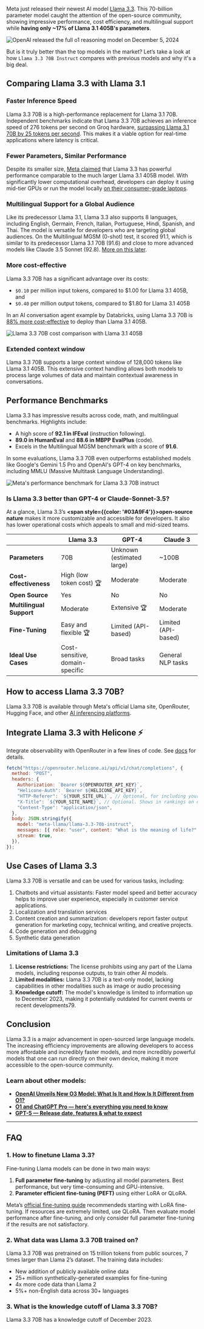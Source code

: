 Meta just released their newest AI model <a href="https://www.llama.com/docs/model-cards-and-prompt-formats/llama3_3/" target="_blank" rel="noopener">Llama 3.3</a>. This 70-billion parameter model caught the attention of the open-source community, showing impressive performance, cost efficiency, and multilingual support while **having only ~17% of Llama 3.1 405B's parameters**.

![OpenAI released the full o1 reasoning model on December 5, 2024](/static/blog/meta-llama-3-3-70-b-instruct/cover.webp)

But is it truly better than the top models in the market? Let’s take a look at how `Llama 3.3 70B Instruct` compares with previous models and why it's a big deal.

## Comparing Llama 3.3 with Llama 3.1

### Faster Inference Speed

Llama 3.3 70B is a high-performance replacement for Llama 3.1 70B. Independent benchmarks indicate that Llama 3.3 70B achieves an inference speed of 276 tokens per second on Groq hardware, <a href="https://groq.com/new-ai-inference-speed-benchmark-for-llama-3-3-70b-powered-by-groq/" target="_blank" rel="noopener">surpassing Llama 3.1 70B by 25 tokens per second</a>. This makes it a viable option for real-time applications where latency is critical.

### Fewer Parameters, Similar Performance

Despite its smaller size, <a href="https://x.com/AIatMeta/status/1865079068833780155" target="_blank" rel="noopener nofollow">Meta claimed</a> that Llama 3.3 has powerful performance comparable to the much larger Llama 3.1 405B model. With significantly lower computational overhead, developers can deploy it using mid-tier GPUs or run the model locally <a href="https://simonwillison.net/2024/Dec/9/llama-33-70b/#how-i-ran-llama-3-3-70b-on-my-machine-using-ollama" target="_blank" rel="noopener nofollow">on their consumer-grade laptops</a>.

### Multilingual Support for a Global Audience

Like its predecessor Llama 3.1, Llama 3.3 also supports 8 languages, including English, Germain, French, Italian, Portuguese, Hindi, Spanish, and Thai. The model is versatile for developers who are targeting global audiences. On the Multilingual MGSM (0-shot) test, it scored 91.1, which is similar to its predecessor Llama 3.1 70B (91.6) and close to more advanced models like Claude 3.5 Sonnet (92.8). [More on this later](#performance-benchmarks).

### More cost-effective

Llama 3.3 70B has a significant advantage over its costs:

- `$0.10` per million input tokens, compared to $1.00 for Llama 3.1 405B, and
- `$0.40` per million output tokens, compared to $1.80 for Llama 3.1 405B

In an AI conversation agent example by Databricks, using Llama 3.3 70B is <a href="https://www.databricks.com/blog/making-ai-more-accessible-80-cost-savings-meta-llama-33-databricks" target="_blank" rel="noopener">88% more cost-effective</a> to deploy than Llama 3.1 405B.

![Llama 3.3 70B cost comparison with Llama 3.1 405B](/static/blog/meta-llama-3-3-70-b-instruct/llama-3-3-cost-comparison.webp)

<CallToAction
  title="Cut Llama 3 API costs by up to 70% ⚡️"
  description="Use Helicone to cache responses, optimize prompts, and more."
  primaryButtonText="Get started for free"
  primaryButtonLink="/signin"
  secondaryButtonText="Calculate API costs"
  secondaryButtonLink="/llm-cost"
/>
### Extended context window

Llama 3.3 70B supports a large context window of 128,000 tokens like Llama 3.1 405B. This extensive context handling allows both models to process large volumes of data and maintain contextual awareness in conversations.

## Performance Benchmarks

Llama 3.3 has impressive results across code, math, and multilingual benchmarks. Highlights include:

- A high score of **92.1 in IFEval** (instruction following).
- **89.0 in HumanEval** and **88.6 in MBPP EvalPlus** (code).
- Excels in the Multilingual MGSM benchmark with a score of **91.6**.

In some evaluations, Llama 3.3 70B even outperforms established models like Google's Gemini 1.5 Pro and OpenAI's GPT-4 on key benchmarks, including MMLU (Massive Multitask Language Understanding).

![Meta's performance benchmark for Llama 3.3 70B instruct](/static/blog/meta-llama-3-3-70-b-instruct/llama-3.3-benchmark.webp)

### Is Llama 3.3 better than GPT-4 or Claude-Sonnet-3.5?

At a glance, Llama 3.3’s **<span style={{color: '#03A9F4'}}>open-source nature</span>** makes it more customizable and accessible for developers. It also has lower operational costs which appeals to small and mid-sized teams.

|                          | Llama 3.3                       | GPT-4                     | Claude 3            |
| ------------------------ | ------------------------------- | ------------------------- | ------------------- |
| **Parameters**           | 70B                             | Unknown (estimated large) | ~100B               |
| **Cost-effectiveness**   | High (low token cost) 🏆        | Moderate                  | Moderate            |
| **Open Source**          | Yes                             | No                        | No                  |
| **Multilingual Support** | Moderate                        | Extensive 🏆              | Moderate            |
| **Fine-Tuning**          | Easy and flexible 🏆            | Limited (API-based)       | Limited (API-based) |
| **Ideal Use Cases**      | Cost-sensitive, domain-specific | Broad tasks               | General NLP tasks   |

## How to access Llama 3.3 70B?

Llama 3.3 70B is available through Meta's official Llama site, OpenRouter, Hugging Face, and other <a href="https://www.helicone.ai/blog/llm-api-providers" target="_blank" rel="noopener">AI inferencing platforms</a>.

## Integrate Llama 3.3 with Helicone ⚡️

Integrate observability with OpenRouter in a few lines of code. See <a href="https://docs.helicone.ai/getting-started/integration-method/openrouter" target="_blank" rel="noopener">docs</a> for details.

```js
fetch("https://openrouter.helicone.ai/api/v1/chat/completions", {
  method: "POST",
  headers: {
    Authorization: `Bearer ${OPENROUTER_API_KEY}`,
    "Helicone-Auth": `Bearer ${HELICONE_API_KEY}`,
    "HTTP-Referer": `${YOUR_SITE_URL}`, // Optional, for including your app on openrouter.ai rankings.
    "X-Title": `${YOUR_SITE_NAME}`, // Optional. Shows in rankings on openrouter.ai.
    "Content-Type": "application/json",
  },
  body: JSON.stringify({
    model: "meta-llama/llama-3.3-70b-instruct",
    messages: [{ role: "user", content: "What is the meaning of life?" }],
    stream: true,
  }),
});
```

## Use Cases of Llama 3.3

Llama 3.3 70B is versatile and can be used for various tasks, including:

1. Chatbots and virtual assistants: Faster model speed and better accuracy helps to improve user experience, especially in customer service applications.
2. Localization and translation services
3. Content creation and summarization: developers report faster output generation for marketing copy, technical writing, and creative projects.
4. Code generation and debugging
5. Synthetic data generation

### Limitations of Llama 3.3

1. **License restrictions:** The license prohibits using any part of the Llama models, including response outputs, to train other AI models.
2. **Limited modalities:** Llama 3.3 70B is a text-only model, lacking capabilities in other modalities such as image or audio processing
3. **Knowledge cutoff:** The model's knowledge is limited to information up to December 2023, making it potentially outdated for current events or recent developments79.

## Conclusion

Llama 3.3 is a major advancement in open-sourced large language models. The increasing efficiency improvements are allowing developers to access more affordable and incredibly faster models, and more incredibly powerful models that one can run directly on their own device, making it more accessible to the open-source community.

### Learn about other models:

- **<a href="https://www.helicone.ai/blog/openai-o3" target="_blank" rel="noopener">OpenAI Unveils New O3 Model: What Is It and How Is It Different from O1?</a>**
- **<a href="https://www.helicone.ai/blog/openai-o1-and-chatgpt-pro" target="_blank" rel="noopener">O1 and ChatGPT Pro — here's everything you need to know</a>**
- **<a href="https://www.helicone.ai/blog/openai-gpt-5" target="_blank" rel="noopener">GPT-5 — Release date, features & what to expect</a>**

---

## FAQ

### 1. How to finetune Llama 3.3?

Fine-tuning Llama models can be done in two main ways:

1. **Full parameter fine-tuning** by adjusting all model parameters. Best performance, but very time-consuming and GPU-intensive.
2. **Parameter efficient fine-tuning (PEFT)** using either LoRA or QLoRA.

Meta’s [official fine-tuning guide](https://www.llama.com/docs/how-to-guides/fine-tuning/) recommendeds starting with LoRA fine-tuning. If resources are extremely limited, use QLoRA. Then evaluate model performance after fine-tuning, and only consider full parameter fine-tuning if the results are not satisfactory.

### 2. What data was Llama 3.3 70B trained on?

Llama 3.3 70B was pretrained on 15 trillion tokens from public sources, 7 times larger than Llama 2’s dataset. The training data includes:

- New addition of publicly available online data
- 25+ million synthetically-generated examples for fine-tuning
- 4x more code data than Llama 2
- 5%+ non-English data across 30+ languages

### 3. What is the knowledge cutoff of Llama 3.3 70B?

Llama 3.3 70B has a knowledge cutoff of December 2023.

<Questions />
